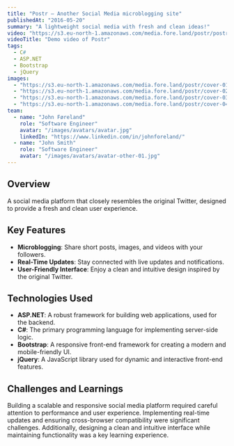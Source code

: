 ```yaml
---
title: "Postr — Another Social Media microblogging site"
publishedAt: "2016-05-20"
summary: "A lightweight social media with fresh and clean ideas!"
video: "https://s3.eu-north-1.amazonaws.com/media.fore.land/postr/postr.mp4"
videoTitle: "Demo video of Postr"
tags:
  - C#
  - ASP.NET
  - Bootstrap
  - jQuery
images:
  - "https://s3.eu-north-1.amazonaws.com/media.fore.land/postr/cover-01.jpg"
  - "https://s3.eu-north-1.amazonaws.com/media.fore.land/postr/cover-02.mp4"
  - "https://s3.eu-north-1.amazonaws.com/media.fore.land/postr/cover-03.mp4"
  - "https://s3.eu-north-1.amazonaws.com/media.fore.land/postr/cover-04.mp4"
team:
  - name: "John Føreland"
    role: "Software Engineer"
    avatar: "/images/avatars/avatar.jpg"
    linkedIn: "https://www.linkedin.com/in/johnforeland/"
  - name: "John Smith"
    role: "Software Engineer"
    avatar: "/images/avatars/avatar-other-01.jpg"
---
```


## Overview

A social media platform that closely resembles the original Twitter, designed to provide a fresh and clean user experience.

## Key Features

- **Microblogging**: Share short posts, images, and videos with your followers.
- **Real-Time Updates**: Stay connected with live updates and notifications.
- **User-Friendly Interface**: Enjoy a clean and intuitive design inspired by the original Twitter.

## Technologies Used

- **ASP.NET**: A robust framework for building web applications, used for the backend.
- **C#**: The primary programming language for implementing server-side logic.
- **Bootstrap**: A responsive front-end framework for creating a modern and mobile-friendly UI.
- **jQuery**: A JavaScript library used for dynamic and interactive front-end features.

## Challenges and Learnings

Building a scalable and responsive social media platform required careful attention to performance and user experience. Implementing real-time updates and ensuring cross-browser compatibility were significant challenges. Additionally, designing a clean and intuitive interface while maintaining functionality was a key learning experience.
